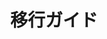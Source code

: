 ---
source-updated-at: 2025-05-16T04:52:11.000Z
translation-updated-at: 2025-06-02T20:09:59.444Z
title: 移行ガイド
description: 主要なフレームワークから Next.js への移行方法を学ぶ
---